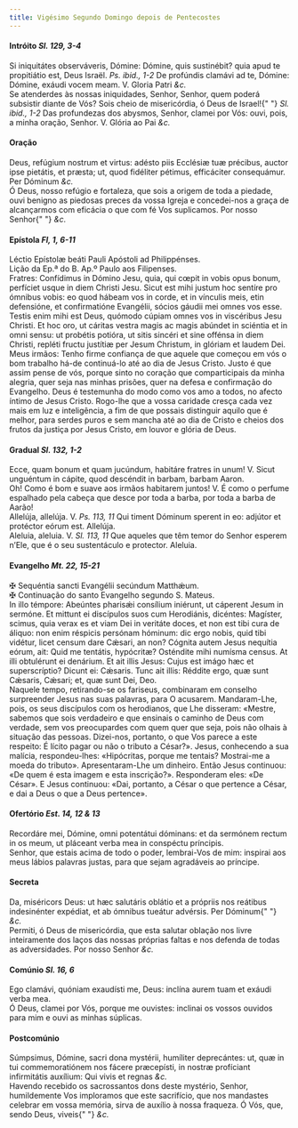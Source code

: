 ```yaml
---
title: Vigésimo Segundo Domingo depois de Pentecostes
---
```


<h4 class="text-center">
  Intróito <em>Sl. 129, 3-4</em>
</h4>
<div class="container-fluid">
  <div class="row">
    <div class="col-6 dropcaps text-justify">
      Si iniquitátes observáveris, Dómine: Dómine, quis sustinébit? quia apud te
      propitiátio est, Deus Israël. <em>Ps. ibid., 1-2</em> De profúndis clamávi
      ad te, Dómine: Dómine, exáudi vocem meam. V. Gloria Patri <em>&c.</em>
    </div>
    <div class="col-6 dropcaps text-justify">
      Se atenderdes às nossas iniquidades, Senhor, Senhor, quem poderá subsistir
      diante de Vós? Sois cheio de misericórdia, ó Deus de Israel!{" "}
      <em>Sl. ibid., 1-2</em> Das profundezas dos abysmos, Senhor, clamei por
      Vós: ouvi, pois, a minha oração, Senhor. V. Glória ao Pai <em>&c.</em>
    </div>
  </div>
</div>

<h4 class="text-center">Oração</h4>
<div class="container-fluid">
  <div class="row">
    <div class="col-6 dropcaps text-justify">
      Deus, refúgium nostrum et virtus: adésto piis Ecclésiæ tuæ précibus,
      auctor ipse pietátis, et præsta; ut, quod fidéliter pétimus, efficáciter
      consequámur. Per Dóminum <em>&c.</em>
    </div>
    <div class="col-6 dropcaps text-justify">
      Ó Deus, nosso refúgio e fortaleza, que sois a origem de toda a piedade,
      ouvi benigno as piedosas preces da vossa Igreja e concedei-nos a graça de
      alcançarmos com eficácia o que com fé Vos suplicamos. Por nosso Senhor{" "}
      <em>&c.</em>
    </div>
  </div>
</div>

<h4 class="text-center">
  Epístola <em>Fl, 1, 6-11</em>
</h4>
<div class="container-fluid">
  <div class="row">
    <div class="col-6 text-justify">
      Léctio Epístolæ beáti Pauli Apóstoli ad Philippénses.
    </div>
    <div class="col-6 text-justify">
      Lição da Ep.ª do B. Ap.º Paulo aos Filipenses.
    </div>
    <div class="col-6 dropcaps text-justify">
      Fratres: Confídimus in Dómino Jesu, quia, qui cœpit in vobis opus bonum,
      perfíciet usque in diem Christi Jesu. Sicut est mihi justum hoc sentíre
      pro ómnibus vobis: eo quod hábeam vos in corde, et in vínculis meis, etin
      defensióne, et confirmatióne Evangélii, sócios gáudii mei omnes vos esse.
      Testis enim mihi est Deus, quómodo cúpiam omnes vos in viscéribus Jesu
      Christi. Et hoc oro, ut cáritas vestra magis ac magis abúndet in sciéntia
      et in omni sensu: ut probétis potióra, ut sitis sincéri et sine offénsa in
      diem Christi, repléti fructu justítiæ per Jesum Christum, in glóriam et
      laudem Dei.
    </div>
    <div class="col-6 dropcaps text-justify">
      Meus irmãos: Tenho firme confiança de que aquele que começou em vós o bom
      trabalho há-de continuá-lo até ao dia de Jesus Cristo. Justo é que assim
      pense de vós, porque sinto no coração que comparticipais da minha alegria,
      quer seja nas minhas prisões, quer na defesa e confirmação do Evangelho.
      Deus é testemunha do modo como vos amo a todos, no afecto íntimo de Jesus
      Cristo. Rogo-lhe que a vossa caridade cresça cada vez mais em luz e
      inteligência, a fim de que possais distinguir aquilo que é melhor, para
      serdes puros e sem mancha até ao dia de Cristo e cheios dos frutos da
      justiça por Jesus Cristo, em louvor e glória de Deus.
    </div>
  </div>
</div>

<h4 class="text-center">
  Gradual <em>Sl. 132, 1-2</em>
</h4>
<div class="container-fluid">
  <div class="row">
    <div class="col-6 dropcaps text-justify">
      Ecce, quam bonum et quam jucúndum, habitáre fratres in unum! V. Sicut
      unguéntum in cápite, quod descéndit in barbam, barbam Aaron.
    </div>
    <div class="col-6 dropcaps text-justify">
      Oh! Como é bom e suave aos irmãos habitarem juntos! V. É como o perfume
      espalhado pela cabeça que desce por toda a barba, por toda a barba de
      Aarão!
    </div>
    <div class="col-6 text-justify">
      Allelúja, allelúja. V. <em>Ps. 113, 11</em> Qui timent Dóminum sperent in
      eo: adjútor et protéctor eórum est. Allelúja.
    </div>
    <div class="col-6 text-justify">
      Aleluia, aleluia. V. <em>Sl. 113, 11</em> Que aqueles que têm temor do
      Senhor esperem n’Ele, que é o seu sustentáculo e protector. Aleluia.
    </div>
  </div>
</div>

<h4 class="text-center">
  Evangelho <em>Mt. 22, 15-21</em>
</h4>
<div class="container-fluid">
  <div class="row">
    <div class="col-6 text-justify">
      <span class="text-danger">&#10016;</span> Sequéntia sancti Evangélii
      secúndum Matthǽum.
    </div>
    <div class="col-6 text-justify">
      <span class="text-danger">&#10016;</span> Continuação do santo Evangelho
      segundo S. Mateus.
    </div>
    <div class="col-6 dropcaps text-justify">
      In illo témpore: Abeúntes pharisǽi consílium iniérunt, ut cáperent Jesum
      in sermóne. Et mittunt ei discípulos suos cum Herodiánis, dicéntes:
      Magíster, scimus, quia verax es et viam Dei in veritáte doces, et non est
      tibi cura de áliquo: non enim réspicis persónam hóminum: dic ergo nobis,
      quid tibi vidétur, licet censum dare Cǽsari, an non? Cógnita autem Jesus
      nequítia eórum, ait: Quid me tentátis, hypócritæ? Osténdite mihi numísma
      census. At illi obtulérunt ei denárium. Et ait illis Jesus: Cujus est
      imágo hæc et superscríptio? Dicunt ei: Cǽsaris. Tunc ait illis: Réddite
      ergo, quæ sunt Cǽsaris, Cǽsari; et, quæ sunt Dei, Deo.
    </div>
    <div class="col-6 dropcaps text-justify">
      Naquele tempo, retirando-se os fariseus, combinaram em conselho
      surpreender Jesus nas suas palavras, para O acusarem. Mandaram-Lhe, pois,
      os seus discípulos com os herodianos, que Lhe disseram: «Mestre, sabemos
      que sois verdadeiro e que ensinais o caminho de Deus com verdade, sem vos
      preocupardes com quem quer que seja, pois não olhais à situação das
      pessoas. Dizei-nos, portanto, o que Vos parece a este respeito: É lícito
      pagar ou não o tributo a César?». Jesus, conhecendo a sua malícia,
      respondeu-lhes: «Hipócritas, porque me tentais? Mostrai-me a moeda do
      tributo». Apresentaram-Lhe um dinheiro. Então Jesus continuou: «De quem é
      esta imagem e esta inscrição?». Responderam eles: «De César». E Jesus
      continuou: «Dai, portanto, a César o que pertence a César, e dai a Deus o
      que a Deus pertence».
    </div>
  </div>
</div>

<h4 class="text-center">
  Ofertório <em>Est. 14, 12 & 13</em>
</h4>
<div class="container-fluid">
  <div class="row">
    <div class="col-6 dropcaps text-justify">
      Recordáre mei, Dómine, omni potentátui dóminans: et da sermónem rectum in
      os meum, ut pláceant verba mea in conspéctu príncipis.
    </div>
    <div class="col-6 dropcaps text-justify">
      Senhor, que estais acima de todo o poder, lembrai-Vos de mim: inspirai aos
      meus lábios palavras justas, para que sejam agradáveis ao príncipe.
    </div>
  </div>
</div>

<h4 class="text-center">Secreta</h4>
<div class="container-fluid">
  <div class="row">
    <div class="col-6 dropcaps text-justify">
      Da, miséricors Deus: ut hæc salutáris oblátio et a própriis nos reátibus
      indesinénter expédiat, et ab ómnibus tueátur advérsis. Per Dóminum{" "}
      <em>&c.</em>
    </div>
    <div class="col-6 dropcaps text-justify">
      Permiti, ó Deus de misericórdia, que esta salutar oblação nos livre
      inteiramente dos laços das nossas próprias faltas e nos defenda de todas
      as adversidades. Por nosso Senhor <em>&c.</em>
    </div>
  </div>
</div>

<h4 class="text-center">
  Comúnio <em>Sl. 16, 6</em>
</h4>
<div class="container-fluid">
  <div class="row">
    <div class="col-6 dropcaps text-justify">
      Ego clamávi, quóniam exaudísti me, Deus: inclína aurem tuam et exáudi
      verba mea.
    </div>
    <div class="col-6 dropcaps text-justify">
      Ó Deus, clamei por Vós, porque me ouvistes: inclinai os vossos ouvidos
      para mim e ouvi as minhas súplicas.
    </div>
  </div>
</div>

<h4 class="text-center">Postcomúnio</h4>
<div class="container-fluid">
  <div class="row">
    <div class="col-6 dropcaps text-justify">
      Súmpsimus, Dómine, sacri dona mystérii, humíliter deprecántes: ut, quæ in
      tui commemoratiónem nos fácere præcepísti, in nostræ profíciant
      infirmitátis auxílium: Qui vivis et regnas <em>&c.</em>
    </div>
    <div class="col-6 dropcaps text-justify">
      Havendo recebido os sacrossantos dons deste mystério, Senhor, humildemente
      Vos imploramos que este sacrifício, que nos mandastes celebrar em vossa
      memória, sirva de auxílio à nossa fraqueza. Ó Vós, que, sendo Deus, viveis{" "}
      <em>&c.</em>
    </div>
  </div>
</div>
